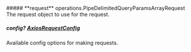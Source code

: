 
<Collapsible>
    ##### **request** operations.PipeDelimitedQueryParamsArrayRequest
    The request object to use for the request.
    <Collapsible.Break/>
    <PipeDelimitedQueryParamsArrayRequest/>
</Collapsible>

##### **config?** [AxiosRequestConfig](https://axios-http.com/docs/req_config)
Available config options for making requests.

